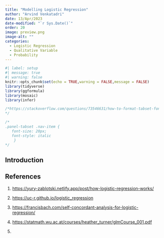 ```yaml
---
title: "Modelling Logistic Regression"
author: "Arvind Venkatadri"
date: 13/Apr/2023
date-modified: "`r Sys.Date()`"
order: 20
image: preview.png
image-alt: ""
categories: 
  - Logistic Regression
  - Qualitative Variable
  - Probability
---
```


```r
#| label: setup
#| message: true
#| warning: false
knitr::opts_chunk$set(echo = TRUE,warning = FALSE,message = FALSE)
library(tidyverse)
library(ggformula)
library(mosaic)
library(infer)

```

```css

/*https://stackoverflow.com/questions/73546631/how-to-format-tabset-font-in-quarto
*/

/*
.panel-tabset .nav-item {
   font-size: 20px;
   font-style: italic
    }
*/
```

## Introduction

## References

1.  <https://yury-zablotski.netlify.app/post/how-logistic-regression-works/>

2.  <https://uc-r.github.io/logistic_regression>

3.  <https://francisbach.com/self-concordant-analysis-for-logistic-regression/>

4.  <https://statmath.wu.ac.at/courses/heather_turner/glmCourse_001.pdf>

5. 
